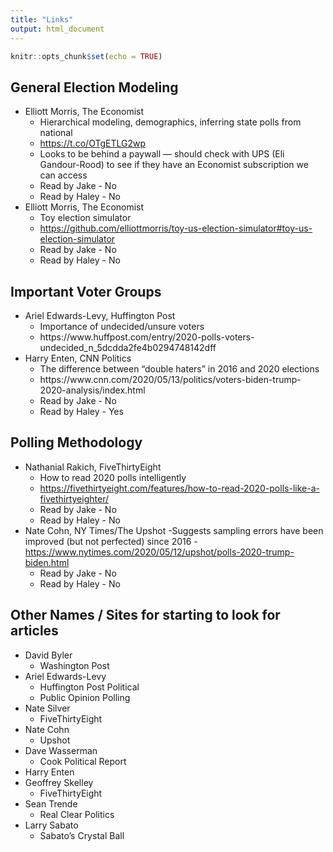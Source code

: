 ```yaml
---
title: "Links"
output: html_document
---
```


```r
knitr::opts_chunk$set(echo = TRUE)
```

## General Election Modeling
* Elliott Morris, The Economist
    - Hierarchical modeling, demographics, inferring state polls from national
    - <https://t.co/OTgETLG2wp>
    - Looks to be behind a paywall --- should check with UPS (Eli Gandour-Rood) to see if they have an Economist subscription we can access
    - Read by Jake - No
    - Read by Haley - No
* Elliott Morris, The Economist
    - Toy election simulator
    - <https://github.com/elliottmorris/toy-us-election-simulator#toy-us-election-simulator>
    - Read by Jake - No
    - Read by Haley - No

## Important Voter Groups 
* Ariel Edwards-Levy, Huffington Post
    - Importance of undecided/unsure voters
    - https://www.huffpost.com/entry/2020-polls-voters-undecided_n_5dcdda2fe4b0294748142dff
* Harry Enten, CNN Politics
    - The difference between "double haters" in 2016 and 2020 elections
    - https://www.cnn.com/2020/05/13/politics/voters-biden-trump-2020-analysis/index.html
    - Read by Jake - No
    - Read by Haley - Yes

## Polling Methodology
* Nathanial Rakich, FiveThirtyEight
    - How to read 2020 polls intelligently
    - <https://fivethirtyeight.com/features/how-to-read-2020-polls-like-a-fivethirtyeighter/>
    - Read by Jake - No
    - Read by Haley - No
* Nate Cohn, NY Times/The Upshot
    -Suggests sampling errors have been improved (but not perfected) since 2016
    -<https://www.nytimes.com/2020/05/12/upshot/polls-2020-trump-biden.html>
    - Read by Jake - No
    - Read by Haley - No

## Other Names / Sites for starting to look for articles
* David Byler
    - Washington Post
* Ariel Edwards-Levy
    - Huffington Post Political
    - Public Opinion Polling
* Nate Silver
    - FiveThirtyEight
* Nate Cohn
    - Upshot
* Dave Wasserman
    - Cook Political Report
* Harry Enten
* Geoffrey Skelley
    - FiveThirtyEight
* Sean Trende
    - Real Clear Politics
* Larry Sabato
    - Sabato's Crystal Ball
